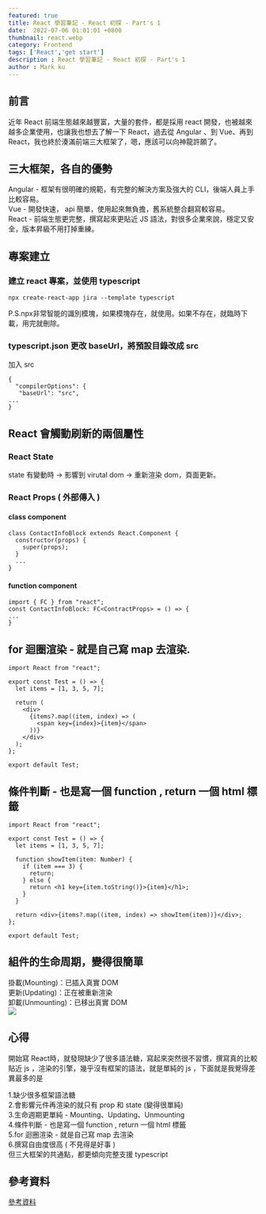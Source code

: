 ```yaml
---
featured: true
title: React 學習筆記 - React 初探 - Part's 1
date:  2022-07-06 01:01:01 +0800
thumbnail: react.webp
category: Frontend
tags: ['React','get start']
description : React 學習筆記 - React 初探 - Part's 1
author : Mark ku
---
```


## 前言
近年 React 前端生態越來越豐富，大量的套件，都是採用 react 開發，也被越來越多企業使用，也讓我也想去了解一下 React，過去從 Angular 、到 Vue、再到 React，我也終於湊滿前端三大框架了，嗯，應該可以向神龍許願了。

## 三大框架，各自的優勢
Angular - 框架有很明確的規範，有完整的解決方案及強大的 CLI，後端人員上手比較容易。  
Vue - 開發快速， api 簡單，使用起來無負擔，舊系統整合翻寫較容易。  
React - 前端生態更完整，撰寫起來更貼近 JS 語法，對很多企業來說，穩定又安全，版本昇級不用打掉重練。  

## 專案建立
### 建立 react 專案，並使用 typescript 
```
npx create-react-app jira --template typescript
```
P.S.npx非常智能的識別模塊，如果模塊存在，就使用。如果不存在，就臨時下載，用完就刪除。


### typescript.json 更改 baseUrl，將預設目錄改成 src

加入 src  
```
{
  "compilerOptions": {
   "baseUrl": "src",
...
}
```

## React 會觸動刷新的兩個屬性
### React State  
state 有變動時 -> 影響到 virutal dom -> 重新渲染 dom，頁面更新。  
### React Props ( 外部傳入 )
#### class component 
```
class ContactInfoBlock extends React.Component {
  constructor(props) {
    super(props);
  } 
  ...
}
```
#### function component
```
import { FC } from "react";
const ContactInfoBlock: FC<ContractProps> = () => {
...
}	
```

## for 迴圈渲染 - 就是自己寫 map 去渲染.

```
import React from "react";

export const Test = () => {
  let items = [1, 3, 5, 7];

  return (
    <div>
      {items?.map((item, index) => (
        <span key={index}>{item}</span>
      ))}
    </div>
  );
};

export default Test;
```

## 條件判斷  -  也是寫一個 function , return 一個 html 標籤
```
import React from "react";

export const Test = () => {
  let items = [1, 3, 5, 7];

  function showItem(item: Number) {
    if (item === 3) {
      return;
    } else {
      return <h1 key={item.toString()}>{item}</h1>;
    }
  }

  return <div>{items?.map((item, index) => showItem(item))}</div>;
};

export default Test;
```

## 組件的生命周期，變得很簡單
掛載(Mounting)：已插入真實 DOM  
更新(Updating)：正在被重新渲染  
卸載(Unmounting)：已移出真實 DOM  
![](https://i.imgur.com/KnnGOO7.png)

## 心得
開始寫 React時，就發現缺少了很多語法糖，寫起來突然很不習慣，撰寫真的比較貼近 js ，渲染的引擎，幾乎沒有框架的語法，就是單純的 js ，下面就是我覺得差異最多的是  

1.缺少很多框架語法糖  
2.會影響元件再渲染的就只有 prop 和 state  (變得很單純)  
3.生命週期更單純 - Mounting、Updating、Unmounting  
4.條件判斷  -  也是寫一個 function , return 一個 html 標籤  
5.for 迴圈渲染 - 就是自己寫 map 去渲染  
6.撰寫自由度很高 ( 不見得是好事 )  
但三大框架的共通點，都更傾向完整支援 typescript


## 參考資料
[參考資料](https://www.runoob.com/react/react-component-life-cycle.html)  